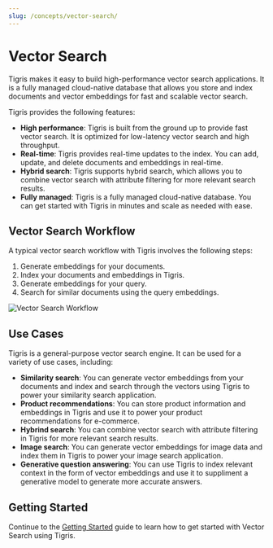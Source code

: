 ```yaml
---
slug: /concepts/vector-search/
---
```


# Vector Search

Tigris makes it easy to build high-performance vector search applications.
It is a fully managed cloud-native database that allows you store and index
documents and vector embeddings for fast and scalable vector search.

Tigris provides the following features:

- **High performance**: Tigris is built from the ground up to provide fast
  vector search. It is optimized for low-latency vector search and high throughput.
- **Real-time**: Tigris provides real-time updates to the index. You can
  add, update, and delete documents and embeddings in real-time.
- **Hybrid search**: Tigris supports hybrid search, which allows you to combine
  vector search with attribute filtering for more relevant search results.
- **Fully managed**: Tigris is a fully managed cloud-native database. You can
  get started with Tigris in minutes and scale as needed with ease.

## Vector Search Workflow

A typical vector search workflow with Tigris involves the following steps:

1. Generate embeddings for your documents.
2. Index your documents and embeddings in Tigris.
3. Generate embeddings for your query.
4. Search for similar documents using the query embeddings.

![Vector Search Workflow](/img/vector-search-workflow.jpeg)

## Use Cases

Tigris is a general-purpose vector search engine. It can be used for a variety
of use cases, including:

- **Similarity search**: You can generate vector embeddings from your documents
  and index and search through the vectors using Tigris to power your similarity
  search application.
- **Product recommendations**: You can store product information and embeddings
  in Tigris and use it to power your product recommendations for e-commerce.
- **Hybrind search**: You can combine vector search with attribute filtering in
  Tigris for more relevant search results.
- **Image search**: You can generate vector embeddings for image data and index
  them in Tigris to power your image search application.
- **Generative question answering**: You can use Tigris to index relevant
  context in the form of vector embeddings and use it to suppliment a generative
  model to generate more accurate answers.

## Getting Started

Continue to the [Getting Started](getting-started) guide to learn how to
get started with Vector Search using Tigris.

